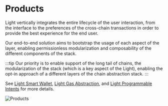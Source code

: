 # Products

Light vertically integrates the entire lifecycle of the user interaction, from the interface to the preferences of the cross-chain transactions in order to provide the best experience for the end user.

Our end-to-end solution aims to bootstrap the usage of each aspect of the layer, enabling permissionless modularization and composability of the different components of the stack.

:::tip
Our priority is to enable support of the long tail of chains, the modularization of the stack (which is a key aspect of the Light), enabling the opt-in approach of a different layers of the chain abstraction stack.
:::

See [Light Smart Wallet](/light-smart-wallet), [Light Gas Abstraction](/light-gas-abstraction), and [Light Programmable Intents](/light-programmable-intents) for more details.

![Products](/products.png)
